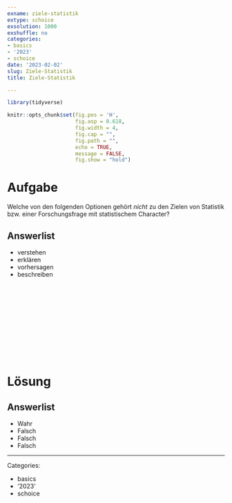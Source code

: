 ```yaml
---
exname: ziele-statistik
extype: schoice
exsolution: 1000
exshuffle: no
categories:
- basics
- '2023'
- schoice
date: '2023-02-02'
slug: Ziele-Statistik
title: Ziele-Statistik

---
```





```r
library(tidyverse)
```


```r
knitr::opts_chunk$set(fig.pos = 'H',
                      fig.asp = 0.618,
                      fig.width = 4,
                      fig.cap = "", 
                      fig.path = "",
                      echo = TRUE,
                      message = FALSE,
                      fig.show = "hold")

```






# Aufgabe

Welche von den folgenden Optionen gehört *nicht* zu den Zielen von Statistik bzw. einer Forschungsfrage mit statistischem Character?


Answerlist
----------
* verstehen
* erklären
* vorhersagen
* beschreiben



</br>
</br>
</br>
</br>
</br>
</br>
</br>
</br>
</br>
</br>

# Lösung


Answerlist
----------

* Wahr
* Falsch
* Falsch
* Falsch






---

Categories: 

- basics
- '2023'
- schoice

